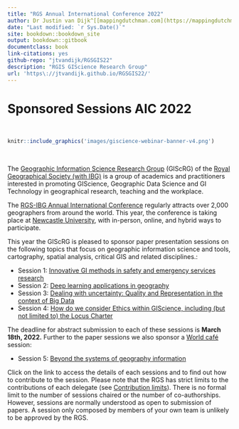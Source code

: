 ```yaml
--- 
title: "RGS Annual International Conference 2022"
author: Dr Justin van Dijk^[[mappingdutchman.com](https://mappingdutchman.com/)], Dr Stefano De Sabbata^[[sdesabbata.github.io/](https://sdesabbata.github.io/)]
date: "Last modified: `r Sys.Date()`"
site: bookdown::bookdown_site
output: bookdown::gitbook
documentclass: book
link-citations: yes
github-repo: "jtvandijk/RGSGIS22"
description: "RGIS GIScience Research Group"
url: 'https\://jtvandijk.github.io/RGSGIS22/'
---
```


# Sponsored Sessions AIC 2022{-}
<br />

```r
knitr::include_graphics('images/giscience-webinar-banner-v4.png') 
```
<br />

The [Geographic Information Science Research Group](https://geoinfo.science/) (GIScRG) of the [Royal Geographical Society (with IBG)](https://www.rgs.org/) is a group of academics and practitioners interested in promoting GIScience, Geographic Data Science and GI Technology in geographical research, teaching and the workplace. 

The [RGS-IBG Annual International Conference](https://www.rgs.org/research/annual-international-conference/call/) regularly attracts over 2,000 geographers from around the world. This year, the conference is taking place at [Newcastle University](https://www.ncl.ac.uk/), with in-person, online, and hybrid ways to participate. 

This year the GIScRG is pleased to sponsor paper presentation sessions on the following topics that focus on geographic information science and tools, cartography, spatial analysis, critical GIS and related disciplines.:

* Session 1: [Innovative GI methods in safety and emergency services research](#session-1)
* Session 2: [Deep learning applications in geography](#session-2)
* Session 3: [Dealing with uncertainty: Quality and Representation in the context of Big Data](#session-3)
* Session 4: [How do we consider Ethics within GIScience, including (but not limited to) the Locus Charter](#session-4)

The deadline for abstract submission to each of these sessions is **March 18th, 2022.** Further to the paper sessions we also sponsor a [World café](https://www.rgs.org/research/annual-international-conference/call/conference-session-formats/world-cafe/) session:

* Session 5: [Beyond the systems of geography information](#session-5)

Click on the link to access the details of each sessions and to find out how to contribute to the session. Please note that the RGS has strict limits to the contributions of each delegate (see [Contribution limits](https://www.rgs.org/research/annual-international-conference/call/guidance-for-presenters/#Contribution%20limits)). There is no formal limit to the number of sessions chaired or the number of co-authorships. However, sessions are normally understood as open to submission of papers. A session only composed by members of your own team is unlikely to be approved by the RGS.




